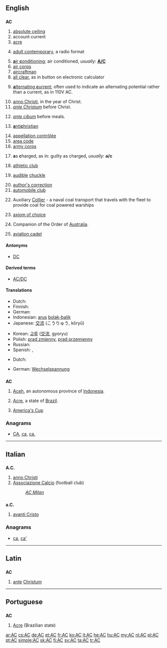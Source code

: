 {{also|Appendix:Variations of "ac"}}
==English==
{{wikipedia}}
==={{initialism-old|en}}===
'''AC'''

# [[absolute ceiling]]
# account current
# [[acre]]
# {{context|music|lang=en}} [[w:Adult contemporary|adult contemporary]], a radio format
# [[air conditioning|'''a'''ir '''c'''onditioning]]; air conditioned, ''usually'':  '''[[A/C]]'''
# [[air corps]]
# [[aircraftman]]
# [[all clear]], as in button on electronic calculator
# {{context|electricity|lang=en}} [[alternating current|'''a'''lternating '''c'''urrent]]; often used to indicate an alternating potential rather than a current, as in 110V AC.
# [[anno Christi]], in the year of Christ.
# ''[[ante Christum]]'' before Christ. 
# {{context|medical|lang=en}} ''[[ante cibum]]'' before meals. 
# {{context|religion|lang=en}} [[antichristian|'''a'''nti'''c'''hristian]]
# [[appellation contrôlée]]
# [[area code]]
# [[army corps]]
# {{context|legal|lang=en}} '''a'''s '''c'''harged, as in:  guilty as charged, ''usually'':  '''a/c'''
# [[athletic club]]
# {{context|Internet|slang|lang=en}} [[audible]] [[chuckle]]
# [[author's correction]]
# [[automobile club]]
# {{context|US|military|lang=en}} Auxiliary [[collier|Collier]] - a naval coal transport that travels with the fleet to provide coal for coal powered warships
# {{context|set theory|lang=en}} [[axiom of choice]]
# {{context|Australia|lang=en}} Companion of the Order of [[Australia]].
# [[aviation cadet]]

====Antonyms====
* [[DC]]

====Derived terms====
* [[AC/DC]]

====Translations====
{{trans-top|alternating current}}
* Dutch: {{t+|nl|wisselstroom}}
* Finnish: {{t+|fi|vaihtovirta}}
* German: {{t+|de|Wechselstrom|m}}
* Indonesian: [[arus]] [[bolak-balik]]
* Japanese: [[交流]] (こうりゅう, kōryū)
{{trans-mid}}
* Korean: [[교류]] ([[交流]], gyoryu)
* Polish: [[prąd zmienny]], [[prąd przemienny]]
* Russian: {{t+|ru|переменный ток|m|sc=Cyrl|tr=pereménnyj tok}}
* Spanish: {{t-|es|CA}}, {{t-|es|corriente alterna}}
{{trans-bottom}}
{{trans-top|alternating potential}}
* Dutch: {{t+|nl|wisselspanning}}
{{trans-mid}}
* German: [[Wechselspannung]]
{{trans-bottom}}

==={{abbreviation-old|en}}===
'''AC'''

# [[Aceh]], an autonomous province of [[Indonesia]].
# {{context|geography|lang=en}} [[Acre]], a state of [[Brazil]].
# [[America's Cup]] {{gloss|competition yacht sailing match racing regatta}}

===Anagrams===
* [[CA#English|CA]], [[ca#English|ca]], [[ca.#English|ca.]]

----

==Italian==

==={{abbreviation-old|it}}===
'''A.C.'''

# [[anno Christi]]
# [[Associazione Calcio]] (football club)
#: ''[[w:AC Milan|AC Milan]]''

==={{abbreviation-old|it}}===
'''a.C.'''

# [[avanti Cristo]]

===Anagrams===
* [[ca#Italian|ca]], [[ca'#Italian|ca']]

----

==Latin==

==={{initialism-old|la}}===
'''AC'''

# [[ante]] [[Christum]]

----

==Portuguese==

==={{abbreviation-old|pt}}===
'''AC'''

# [[Acre]] (Brazilian state)

[[ar:AC]]
[[cs:AC]]
[[de:AC]]
[[et:AC]]
[[fr:AC]]
[[ko:AC]]
[[it:AC]]
[[he:AC]]
[[hu:AC]]
[[my:AC]]
[[nl:AC]]
[[pl:AC]]
[[pt:AC]]
[[simple:AC]]
[[sk:AC]]
[[fi:AC]]
[[sv:AC]]
[[ta:AC]]
[[tr:AC]]